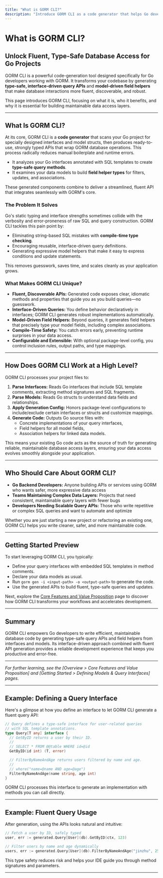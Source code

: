 ```yaml
---
title: "What is GORM CLI?"
description: "Introduce GORM CLI as a code generator that helps Go developers create type-safe, interface-driven query APIs and model-driven field helpers for database access with GORM. Emphasize how it produces fluent, discoverable APIs for robust and maintainable data access patterns."
---
```


# What is GORM CLI?

## Unlock Fluent, Type-Safe Database Access for Go Projects

GORM CLI is a powerful code-generation tool designed specifically for Go developers working with GORM. It transforms your codebase by generating **type-safe, interface-driven query APIs** and **model-driven field helpers** that make database interactions more fluent, discoverable, and robust.

This page introduces GORM CLI, focusing on what it is, who it benefits, and why it is essential for building maintainable data access layers.

---

## What Is GORM CLI?

At its core, GORM CLI is a **code generator** that scans your Go project for specially designed interfaces and model structs, then produces ready-to-use, strongly typed APIs that wrap GORM database operations. This process radically reduces manual boilerplate and runtime errors.

- It analyzes your Go interfaces annotated with SQL templates to create **type-safe query methods**.
- It examines your data models to build **field helper types** for filters, updates, and associations.

These generated components combine to deliver a streamlined, fluent API that integrates seamlessly with GORM's core.

### The Problem It Solves

Go's static typing and interface strengths sometimes collide with the verbosity and error-proneness of raw SQL and query construction. GORM CLI tackles this pain point by:

- Eliminating string-based SQL mistakes with **compile-time type checking**.
- Encouraging reusable, interface-driven query definitions.
- Generating expressive model helpers that make it easy to express conditions and update statements.

This removes guesswork, saves time, and scales cleanly as your application grows.

### What Makes GORM CLI Unique?

- **Fluent, Discoverable APIs:** Generated code exposes clear, idiomatic methods and properties that guide you as you build queries—no guesswork.
- **Interface-Driven Queries:** You define behavior declaratively in interfaces; GORM CLI generates robust implementations automatically.
- **Model-Driven Field Helpers:** Beyond queries, it generates field helpers that precisely type your model fields, including complex associations.
- **Compile-Time Safety:** You catch errors early, preventing runtime surprises in your data access.
- **Configurable and Extensible:** With optional package-level config, you control inclusion rules, output paths, and type mappings.

---

## How Does GORM CLI Work at a High Level?

GORM CLI processes your project files to:

1. **Parse Interfaces:** Reads Go interfaces that include SQL template comments, extracting method signatures and SQL fragments.
2. **Parse Models:** Reads Go structs to understand data fields and relationships.
3. **Apply Generation Config:** Honors package-level configurations to include/exclude certain interfaces or structs and customize mappings.
4. **Generate Code:** Outputs Go source files with:
    - Concrete implementations of your query interfaces,
    - Field helpers for all model fields,
    - Association helpers for linked data models.

This means your existing Go code acts as the source of truth for generating reliable, maintainable database access layers, ensuring your data access evolves smoothly alongside your application.

---

## Who Should Care About GORM CLI?

- **Go Backend Developers:** Anyone building APIs or services using GORM who wants safer, more expressive data access
- **Teams Maintaining Complex Data Layers:** Projects that need consistent, maintainable query layers with fewer bugs
- **Developers Needing Scalable Query APIs:** Those who write repetitive or complex SQL queries and want to automate and optimize

Whether you are just starting a new project or refactoring an existing one, GORM CLI helps you write cleaner, safer, and more maintainable code.

---

## Getting Started Preview

To start leveraging GORM CLI, you typically:

- Define your query interfaces with embedded SQL templates in method comments.
- Declare your data models as usual.
- Run `gorm gen -i <input-path> -o <output-path>` to generate the code.
- Use the generated APIs to build fluent, type-safe queries and updates.

Next, explore the [Core Features and Value Proposition](/overview/intro-value-core-concepts/core-features-and-value) page to discover how GORM CLI transforms your workflows and accelerates development.

---

## Summary

GORM CLI empowers Go developers to write efficient, maintainable database code by generating type-safe query APIs and field helpers from interfaces and models. Its interface-driven approach combined with fluent API generation provides a reliable development experience that keeps you productive and error-free.


---

_For further learning, see the [Overview > Core Features and Value Proposition] and [Getting Started > Defining Models & Query Interfaces] pages._


---

## Example: Defining a Query Interface

Here's a glimpse at how you define an interface to let GORM CLI generate a fluent query API:

```go
// Query defines a type-safe interface for user-related queries
// with SQL template annotations.
type Query[T any] interface {
  // GetByID returns a user by their ID.
  //
  // SELECT * FROM @@table WHERE id=@id
  GetByID(id int) (T, error)

  // FilterByNameAndAge returns users filtered by name and age.
  //
  // where("name=@name AND age=@age")
  FilterByNameAndAge(name string, age int)
}
```

GORM CLI processes this interface to generate an implementation with methods you can call directly.

---

## Example: Fluent Query Usage

After generation, using the APIs looks natural and intuitive:

```go
// Fetch a user by ID, safely typed
user, err := generated.Query[User](db).GetByID(ctx, 123)

// Filter users by name and age dynamically
users, err := generated.Query[User](db).FilterByNameAndAge("jinzhu", 25).Find(ctx)
```

This type safety reduces risk and helps your IDE guide you through method signatures and parameters.


---